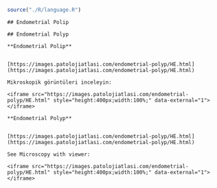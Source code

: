 ```r

source("./R/language.R")

```

```asis

## Endometrial Polip

```

```asis

## Endometrial Polyp

```

```asis

**Endometrial Polip**


[https://images.patolojiatlasi.com/endometrial-polyp/HE.html](https://images.patolojiatlasi.com/endometrial-polyp/HE.html)

Mikroskopik görüntüleri inceleyin:

<iframe src="https://images.patolojiatlasi.com/endometrial-polyp/HE.html" style="height:400px;width:100%;" data-external="1"></iframe>

```

```asis

**Endometrial Polyp**


[https://images.patolojiatlasi.com/endometrial-polyp/HE.html](https://images.patolojiatlasi.com/endometrial-polyp/HE.html)

See Microscopy with viewer: 

<iframe src="https://images.patolojiatlasi.com/endometrial-polyp/HE.html" style="height:400px;width:100%;" data-external="1"></iframe>

```
